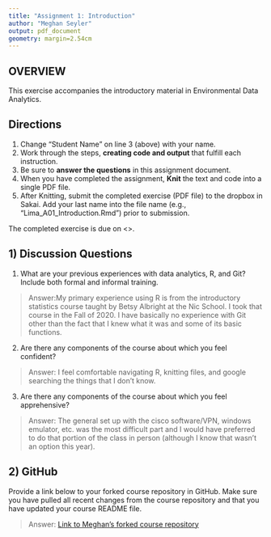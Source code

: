 ```yaml
---
title: "Assignment 1: Introduction"
author: "Meghan Seyler"
output: pdf_document
geometry: margin=2.54cm
---
```


## OVERVIEW

This exercise accompanies the introductory material in Environmental Data Analytics. 

## Directions
1. Change "Student Name" on line 3 (above) with your name.
3. Work through the steps, **creating code and output** that fulfill each instruction.
4. Be sure to **answer the questions** in this assignment document.
6. When you have completed the assignment, **Knit** the text and code into a single PDF file.
8. After Knitting, submit the completed exercise (PDF file) to the dropbox in Sakai. Add your last name into the file name (e.g., "Lima_A01_Introduction.Rmd") prior to submission.

The completed exercise is due on <>.

## 1) Discussion Questions

1. What are your previous experiences with data analytics, R, and Git? Include both formal and informal training.

> Answer:My primary experience using R is from the introductory statistics course taught by Betsy Albright at the Nic School. I took that course in the Fall of 2020. I have basically no experience with Git other than the fact that I knew what it was and some of its basic functions.

2. Are there any components of the course about which you feel confident?

> Answer: I feel comfortable navigating R, knitting files, and google searching the things that I don’t know.

3. Are there any components of the course about which you feel apprehensive?

> Answer: The general set up with the cisco software/VPN, windows emulator, etc. was the most difficult part and I would have preferred to do that portion of the class in person (although I know that wasn’t an option this year).


## 2) GitHub

Provide a link below to your forked course repository in GitHub. Make sure you have pulled all recent changes from the course repository  and that you have updated your course README file. 

> Answer: [Link to Meghan's forked course repository](https://github.com/mbs71/Environmental_Data_Analytics_2022)



